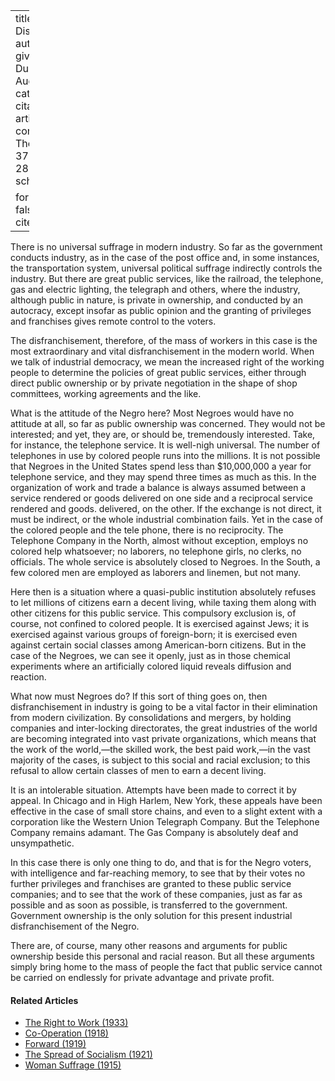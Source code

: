 
---
title: 'Economic Disenfranchisement'
author:
  - name:
      given: W.E.B.
      family: Du Bois
date: Aug. 1930
categories: 
  - ""
citation: 
  type: article-journal
  container-title: The Crisis
  volume: 37
  issue: 8
  page: 281-282
google-scholar: true

format:
  html:
    toc: false
    appendix-cite-as: display
---



There is no universal suffrage in modern industry. So far as the government conducts industry, as in the case of the post office and, in some instances, the transportation system, universal political suffrage indirectly controls the industry. But there are great public services, like the railroad, the telephone, gas and electric lighting, the telegraph and others, where the industry, although public in nature, is private in ownership, and conducted by an autocracy, except insofar as public opinion and the granting of privileges and franchises gives remote control to the voters. 

The disfranchisement, therefore, of the mass of workers in this case is the most extraordinary and vital disfranchisement in the modern world. When we talk of industrial democracy, we mean the increased right of the working people to determine the policies of great public services, either through direct public ownership or by private negotiation in the shape of shop committees, working agreements and the like. 

What is the attitude of the Negro here? Most Negroes would have no attitude at all, so far as public ownership was concerned. They would not be interested; and yet, they are, or should be, tremendously interested. Take, for instance, the telephone service. It is well-nigh universal. The number of telephones in use by colored people runs into the millions. It is not possible that Negroes in the United States spend less than $10,000,000 a year for telephone service, and they may spend three times as much as this. In the organization of work and trade a balance is always assumed between a service rendered or goods delivered on one side and a reciprocal service rendered and goods. delivered, on the other. If the exchange is not direct, it must be indirect, or the whole industrial combination fails. Yet in the case of the colored people and the tele phone, there is no reciprocity. The Telephone Company in the North, almost without exception, employs no colored help whatsoever; no laborers, no telephone girls, no clerks, no officials. The whole service is absolutely closed to Negroes. In the South, a few colored men are employed as laborers and linemen, but not many. 

Here then is a situation where a quasi-public institution absolutely refuses to let millions of citizens earn a decent living, while taxing them along with other citizens for this public service. This compulsory exclusion is, of course, not confined to colored people. It is exercised against Jews; it is exercised against various groups of foreign-born; it is exercised even against certain social classes among American-born citizens. But in the case of the Negroes, we can see it openly, just as in those chemical experiments where an artificially colored liquid reveals diffusion and reaction.

What now must Negroes do? If this sort of thing goes on, then disfranchisement in industry is going to be a vital factor in their elimination from modern civilization. By consolidations and mergers, by holding companies and inter-locking directorates, the great industries of the world are becoming integrated into vast private organizations, which means that the work of the world,---the skilled work, the best paid work,---in the vast majority of the cases, is subject to this social and racial exclusion; to this refusal to allow certain classes of men to earn a decent living. 

It is an intolerable situation. Attempts have been made to correct it by appeal. In Chicago and in High Harlem, New York, these appeals have been effective in the case of small store chains, and even to a slight extent with a corporation like the Western Union Telegraph Company. But the Telephone Company remains adamant. The Gas Company is absolutely deaf and unsympathetic. 

In this case there is only one thing to do, and that is for the Negro voters, with intelligence and far-reaching memory, to see that by their votes no further privileges and franchises are granted to these public service companies; and to see that the work of these companies, just as far as possible and as soon as possible, is transferred to the government. Government ownership is the only solution for this present industrial disfranchisement of the Negro. 

There are, of course, many other reasons and arguments for public ownership beside this personal and racial reason. But all these arguments simply bring home to the mass of people the fact that public service cannot be carried on endlessly for private advantage and private profit.

<!-- Similar articles start here -->
<div  class="clear-wrap"></div>

#### Related Articles

* [The Right to Work (1933)](/Volumes/40/04/right_to_work.html)
* [Co-Operation (1918)](/Volumes/15/01/cooperation.html)
* [Forward (1919)](/Volumes/18/05/forward.html)
* [The Spread of Socialism (1921)](/Volumes/22/05/spread-of-socialism.html)
* [Woman Suffrage (1915)](/Volumes/11/01/woman_suffrage.html)

<!-- Similar articles end here -->